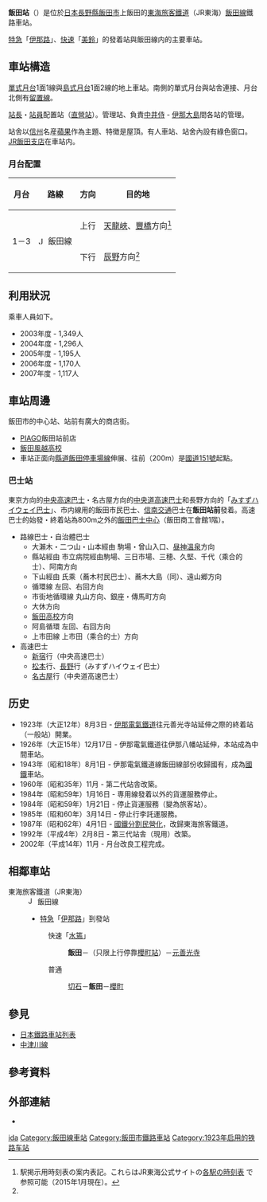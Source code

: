 {{NoteTA|1 = zh:飯田站; zh-cn:饭田站; zh-tw:飯田車站; zh-hk:飯田站; }}
{{Otheruseslist|長野縣飯田市的車站|位於石川縣珠洲市的廢站|飯田站 (石川縣)|佐賀縣鹿島市的車站|肥前飯田站}}
{{日本車站資訊
|公司色 = #f77321
|站名 = 飯田站
|圖片 = Iida-stn.JPG
|pxl = 
|圖片說明 = 站舍（2016年3月）
|日文原名 = 飯田
|平假名 = いいだ
|羅馬拼音 = Iida
|電報略號 =イイ
|所在地 = {{JPN}}[[長野縣|長野縣]][[飯田市|飯田市]]上飯田5356
|車站構造 = [[地面車站|地面車站]]
|月台配置 = 2面3線
|啟用年月日 = 1923年（[[大正|大正]]12年）8月3日
|廢站年月日 = 
|乘客人數 = 957
|統計年度 =  2013年
|轉車 = 
|備註 = 站長配置站（管理站）<!--←JR東海の表記--><br/>有[[綠色窗口|綠色窗口]]<br/>標高：512m
|全寬備註 = 
|adjacent = {{Adjacent stations|system=東海旅客鐵道|line=CD|left=切石|right=櫻町|note-left=1.6km|note-mid=距離[[豐橋站|豐橋]]129.3km|note-right=0.8km}}
}}
'''飯田站'''（{{jpn|j=飯田駅|hg=いいだえき|rm=Iida eki|f=y}}）是位於[[日本|日本]][[長野縣|長野縣]][[飯田市|飯田市]]上飯田的[[東海旅客鐵道|東海旅客鐵道]]（JR東海）[[飯田線|飯田線]]鐵路車站。

[[特別急行列車|特急]]「[[伊那路_(列車)|伊那路]]」、[[快速列車|快速]]「[[水篶號列車|美鈴]]」的發着站與飯田線内的主要車站。

== 車站構造 ==
[[單式月台|單式月台]]1面1線與[[島式月台|島式月台]]1面2線的地上車站。南側的單式月台與站舎連接、月台北側有[[留置線|留置線]]。

[[站長|站長]]・[[站員|站員]]配置站（[[直營站|直營站]]）。管理站、負責[[中井侍站|中井侍]] - [[伊那大島站|伊那大島]]間各站的管理。

站舎以[[信濃國|信州]]名産[[蘋果|蘋果]]作為主題、特徴是屋頂。有人車站、站舍內設有綠色窗口。[[東海旅客鐵道飯田支店|JR飯田支店]]在車站内。

=== 月台配置 ===
{| class="wikitable"
!月台<!-- 事業者側による呼称 --->!!路線!!方向!!目的地
|-
!rowspan="2"|1－3
|rowspan="2"|[[File:JR_Central_Iida_Line.svg|15px]] 飯田線
| style="text-align:center" | 上行
|[[天龍峽站|天龍峽]]、[[豐橋站|豐橋]]方向<ref name="homen">駅掲示用時刻表の案内表記。これらはJR東海公式サイトの[http://railway.jr-central.co.jp/time-schedule/search/index.html 各駅の時刻表] {{Wayback|url=http://railway.jr-central.co.jp/time-schedule/search/index.html |date=20191019051307 }}で参照可能（2015年1月現在）。<!-- URLが変わることを想定し、直リンクはしていない ---></ref>
|-
| style="text-align:center" | 下行
|[[辰野站|辰野]]方向<ref name="homen" />
|}

== 利用狀況 ==
乘車人員如下。<!-- 飯田市統計書による -->
* 2003年度 - 1,349人
* 2004年度 - 1,296人
* 2005年度 - 1,195人
* 2006年度 - 1,170人
* 2007年度 - 1,117人

== 車站周邊 ==
飯田市的中心站、站前有廣大的商店街。
* [[PIAGO|PIAGO]]飯田站前店
* [[長野縣飯田風越高等學校|飯田風越高校]]
* 車站正面向[[長野縣道21號飯田停車場線|縣道飯田停車場線]]伸展、往前（200m）是[[國道151號|國道151號]]起點。

=== 巴士站 ===
東京方向的[[中央高速巴士|中央高速巴士]]・名古屋方向的[[中央道高速巴士|中央道高速巴士]]和長野方向的「[[みすずハイウェイ巴士|みすずハイウェイ巴士]]」、市内線用的飯田市民巴士、[[信南交通|信南交通]]巴士在'''飯田站前'''發着。高速巴士的始發・終着站為800m之外的[[飯田巴士中心|飯田巴士中心]]（飯田商工會館1階）。

* 路線巴士・自治體巴士
** 大瀨木・二つ山・山本經由 駒場・曾山入口、[[昼神溫泉|昼神溫泉]]方向
** 縣站經由 市立病院經由駒場、三日市場、三穂、久堅、千代（乘合的士）、阿南方向
** 下山經由 氏乘（蕎木村民巴士）、蕎木大島（同）、遠山郷方向
** 循環線 左回、右回方向
** 市街地循環線 丸山方向、銀座・傳馬町方向
** 大休方向
** [[長野縣飯田高等學校|飯田高校]]方向
** 阿島循環 左回、右回方向
** 上市田線 上市田（乘合的士）方向
* 高速巴士
** [[新宿高速巴士總站|新宿]]行（中央高速巴士）
** [[松本巴士總站|松本]]行、[[長野站|長野]]行（みすずハイウェイ巴士）
** [[名鐵巴士中心|名古屋]]行（中央道高速巴士）

== 历史 ==
* 1923年（大正12年）8月3日 - [[伊那電氣鐵道|伊那電氣鐵道]]往元善光寺站延伸之際的終着站（一般站）開業。
* 1926年（大正15年）12月17日 - 伊那電氣鐵道往伊那八幡站延伸，本站成為中間車站。
* 1943年（昭和18年）8月1日 - 伊那電氣鐵道線飯田線部份收歸國有，成為[[日本國有鐵道|國鐵]]車站。
* 1960年（昭和35年）11月 - 第二代站舎改築。
* 1984年（昭和59年）1月16日 - 専用線發着以外的貨運服務停止。
* 1984年（昭和59年）1月21日 - 停止貨運服務（變為旅客站）。
* 1985年（昭和60年）3月14日 - 停止行李託運服務。
* 1987年（昭和62年）4月1日 - [[國鐵分割民營化|國鐵分割民營化]]，改歸東海旅客鐵道。
* 1992年（平成4年）2月8日 - 第三代站舎（現用）改築。
* 2002年（平成14年）11月 - 月台改良工程完成。

== 相鄰車站 ==
; 東海旅客鐵道（JR東海）
: [[File:JR_Central_Iida_Line.svg|15px]] 飯田線
:* [[特別急行列車|特急]]「[[伊那路號列車|伊那路]]」到發站
:: {{Color|#0066ff|■}}快速「[[水篶號列車|水篶]]」
::: '''飯田'''－（只限上行停靠[[櫻町站_(長野縣)|櫻町站]]）－[[元善光寺站|元善光寺]]
:: {{Color|gray|■}}普通
::: [[切石站|切石]]－'''飯田'''－[[櫻町站_(長野縣)|櫻町]]

== 參見 ==
* [[日本鐵路車站列表|日本鐵路車站列表]]
* [[中津川線|中津川線]]

== 參考資料 ==
{{Reflist}}

== 外部連結 ==
* {{外部連結/JR東海車站|tokai|iida|飯田}}

{{飯田線}}

{{DEFAULTSORT:Iida}}
[[Category:日本鐵路車站_I|ida]]
[[Category:飯田線車站|Category:飯田線車站]]
[[Category:飯田市鐵路車站|Category:飯田市鐵路車站]]
[[Category:1923年启用的铁路车站|Category:1923年启用的铁路车站]]